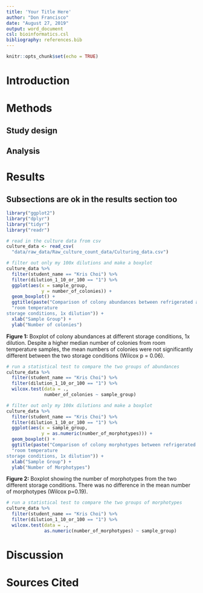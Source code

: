 ```yaml
---
title: 'Your Title Here'
author: "Don Francisco"
date: "August 27, 2019"
output: word_document
csl: bioinformatics.csl
bibliography: references.bib
---
```


```r
knitr::opts_chunk$set(echo = TRUE)
```

# Introduction

# Methods

## Study design

## Analysis

# Results

## Subsections are ok in the results section too

```r
library("ggplot2")
library("dplyr")
library("tidyr")
library("readr")
```

```r
# read in the culture data from csv
culture_data <- read_csv(
  "data/raw_data/Raw_culture_count_data/Culturing_data.csv")
```

```r
# filter out only my 100x dilutions and make a boxplot
culture_data %>%
  filter(student_name == "Kris Choi") %>%
  filter(dilution_1_10_or_100 == "1") %>%
  ggplot(aes(x = sample_group,
             y = number_of_colonies)) +
  geom_boxplot() +
  ggtitle(paste("Comparison of colony abundances between refrigerated and", 
  "room temperature
storage conditions, 1x dilution")) +
  xlab("Sample Group") +
  ylab("Number of colonies")
```

**Figure 1:** Boxplot of colony abundances at different storage conditions, 
1x dilution. Despite a higher median number of colonies from room temperature 
samples, the mean numbers of colonies were not significantly different between 
the two storage conditions (Wilcox p = 0.06).

```r
# run a statistical test to compare the two groups of abundances
culture_data %>%
  filter(student_name == "Kris Choi") %>%
  filter(dilution_1_10_or_100 == "1") %>%
  wilcox.test(data = .,
              number_of_colonies ~ sample_group)
```



```r
# filter out only my 100x dilutions and make a boxplot
culture_data %>%
  filter(student_name == "Kris Choi") %>%
  filter(dilution_1_10_or_100 == "1") %>%
  ggplot(aes(x = sample_group,
             y = as.numeric(number_of_morphotypes))) +
  geom_boxplot() +
  ggtitle(paste("Comparison of colony morphotypes between refrigerated and", 
  "room temperature
storage conditions, 1x dilution")) +
  xlab("Sample Group") +
  ylab("Number of Morphotypes")
```


**Figure 2:** Boxplot showing the number of morphotypes from the two different storage conditions. There was no difference in the mean number of morphotypes (Wilcox p=0.19).


```r
# run a statistical test to compare the two groups of morphotypes
culture_data %>%
  filter(student_name == "Kris Choi") %>%
  filter(dilution_1_10_or_100 == "1") %>%
  wilcox.test(data = .,
              as.numeric(number_of_morphotypes) ~ sample_group)
```

# Discussion

# Sources Cited
